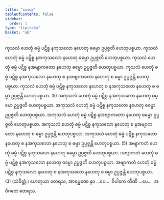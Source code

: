 ```yaml
---
title: "ဟေတု"
tableOfContents: false
sidebar:
  order: 1
type: "tipitaka"
basket: "ab"
---
```



<DynamicBreadcrumb />

<Division number="1">

<Paragraph number="2">
ကုသလံ ဟေတုံ ဓမ္မံ ပဋိစ္စ နကုသလော နဟေတု ဓမ္မော ဥပ္ပဇ္ဇတိ ဟေတုပစ္စယာ. ကုသလံ ဟေတုံ ဓမ္မံ ပဋိစ္စ နအကုသလော နဟေတု ဓမ္မော ဥပ္ပဇ္ဇတိ ဟေတုပစ္စယာ. ကုသလံ ဟေတုံ ဓမ္မံ ပဋိစ္စ နအဗျာကတော နဟေတု ဓမ္မော ဥပ္ပဇ္ဇတိ ဟေတုပစ္စယာ. ကုသလံ ဟေတုံ ဓမ္မံ ပဋိစ္စ နအကုသလော နဟေတု စ နအဗျာကတော နဟေတု စ ဓမ္မာ ဥပ္ပဇ္ဇန္တိ ဟေတုပစ္စယာ. ကုသလံ ဟေတုံ ဓမ္မံ ပဋိစ္စ နကုသလော နဟေတု စ နအကုသလော နဟေတု စ ဓမ္မာ ဥပ္ပဇ္ဇန္တိ ဟေတုပစ္စယာ. (5)
</Paragraph>

<Paragraph number="3">
အကုသလံ ဟေတုံ ဓမ္မံ ပဋိစ္စ နအကုသလော နဟေတု ဓမ္မော ဥပ္ပဇ္ဇတိ ဟေတုပစ္စယာ. အကုသလံ ဟေတုံ ဓမ္မံ ပဋိစ္စ နကုသလော နဟေတု ဓမ္မော ဥပ္ပဇ္ဇတိ ဟေတုပစ္စယာ. အကုသလံ ဟေတုံ ဓမ္မံ ပဋိစ္စ နအဗျာကတော နဟေတု ဓမ္မော ဥပ္ပဇ္ဇတိ ဟေတုပစ္စယာ. အကုသလံ ဟေတုံ ဓမ္မံ ပဋိစ္စ နကုသလော နဟေတု စ နအဗျာကတော နဟေတု စ ဓမ္မာ ဥပ္ပဇ္ဇန္တိ ဟေတုပစ္စယာ. အကုသလံ ဟေတုံ ဓမ္မံ ပဋိစ္စ နကုသလော နဟေတု စ နအကုသလော နဟေတု စ ဓမ္မာ ဥပ္ပဇ္ဇန္တိ ဟေတုပစ္စယာ. (5)
</Paragraph>

<Paragraph number="4">
အဗျာကတံ ဟေတုံ ဓမ္မံ ပဋိစ္စ နကုသလော နဟေတု ဓမ္မော ဥပ္ပဇ္ဇတိ ဟေတုပစ္စယာ. အဗျာကတံ ဟေတုံ ဓမ္မံ ပဋိစ္စ နအကုသလော နဟေတု ဓမ္မော ဥပ္ပဇ္ဇတိ ဟေတုပစ္စယာ. အဗျာကတံ ဟေတုံ ဓမ္မံ ပဋိစ္စ နကုသလော နဟေတု စ နအကုသလော နဟေတု စ ဓမ္မာ ဥပ္ပဇ္ဇန္တိ ဟေတုပစ္စယာ. (3) (သံခိတ္တံ.)
</Paragraph>

<Paragraph number="5">
ဟေတုယာ တေရသ, အာရမ္မဏေ နဝ …ပေ…  ဝိပါကေ တီဏိ …ပေ…  အဝိဂတေ တေရသ.
</Paragraph>
</Division>